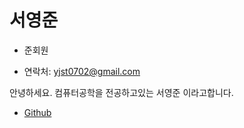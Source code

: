 # 서영준

- 준회원

- 연락처: [yjst0702@gmail.com](mailto:yjst0702@gmail.com)

안녕하세요. 컴퓨터공학을 전공하고있는 서영준 이라고합니다.


- [Github](https://github.com/yjst0702)